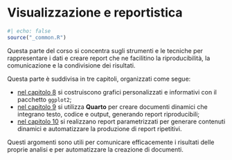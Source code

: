 # Visualizzazione e reportistica {#sec-reports-intro .unnumbered}

```r
#| echo: false
source("_common.R")
```

Questa parte del corso si concentra sugli strumenti e le tecniche per rappresentare i dati e creare report che ne facilitino la riproducibilità, la comunicazione e la condivisione dei risultati.

Questa parte è suddivisa in tre capitoli, organizzati come segue:

- [nel capitolo 8](#sec-ggplot2) si costruiscono grafici personalizzati e informativi con il pacchetto `ggplot2`;
- [nel capitolo 9](#sec-report) si utilizza **Quarto** per creare documenti dinamici che integrano testo, codice e output, generando report riproducibili;
- [nel capitolo 10](#sec-dynamic) si realizzano report parametrizzati per generare contenuti dinamici e automatizzare la produzione di report ripetitivi.

Questi argomenti sono utili per comunicare efficacemente i risultati delle proprie analisi e per automatizzare la creazione di documenti.
